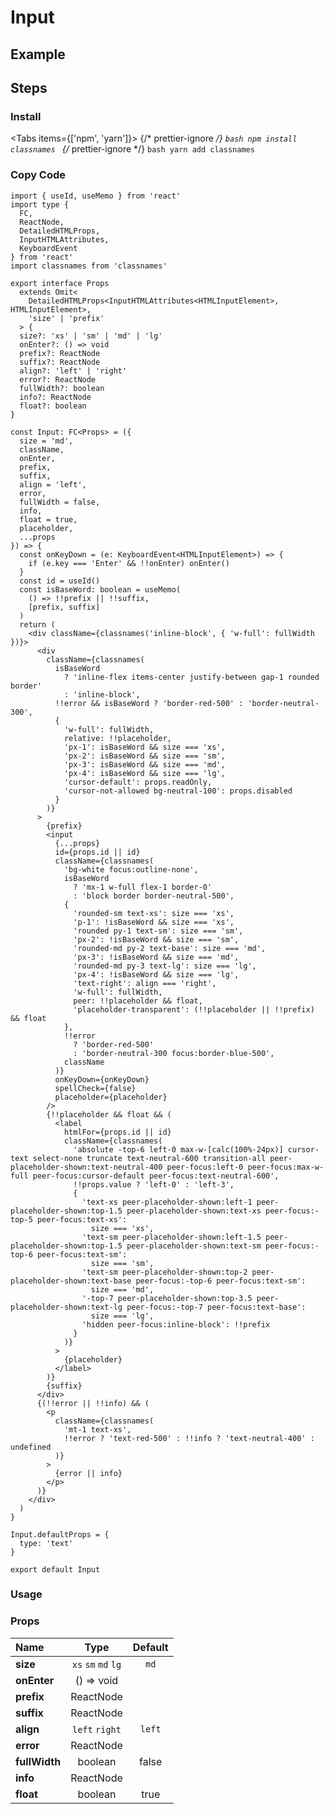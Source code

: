 
<BackTop />

# Input

## Example

## Steps

<div className="steps">

### Install

<Tabs items={['npm', 'yarn']}>
  {/* prettier-ignore */}
  <Tab>
    ```bash
    npm install classnames
    ```
    </Tab>
  {/* prettier-ignore */}
  <Tab>
    ```bash
    yarn add classnames
    ```
</Tab>
</Tabs>

### Copy Code

```tsx filename="components/Input/index.tsx"
import { useId, useMemo } from 'react'
import type {
  FC,
  ReactNode,
  DetailedHTMLProps,
  InputHTMLAttributes,
  KeyboardEvent
} from 'react'
import classnames from 'classnames'

export interface Props
  extends Omit<
    DetailedHTMLProps<InputHTMLAttributes<HTMLInputElement>, HTMLInputElement>,
    'size' | 'prefix'
  > {
  size?: 'xs' | 'sm' | 'md' | 'lg'
  onEnter?: () => void
  prefix?: ReactNode
  suffix?: ReactNode
  align?: 'left' | 'right'
  error?: ReactNode
  fullWidth?: boolean
  info?: ReactNode
  float?: boolean
}

const Input: FC<Props> = ({
  size = 'md',
  className,
  onEnter,
  prefix,
  suffix,
  align = 'left',
  error,
  fullWidth = false,
  info,
  float = true,
  placeholder,
  ...props
}) => {
  const onKeyDown = (e: KeyboardEvent<HTMLInputElement>) => {
    if (e.key === 'Enter' && !!onEnter) onEnter()
  }
  const id = useId()
  const isBaseWord: boolean = useMemo(
    () => !!prefix || !!suffix,
    [prefix, suffix]
  )
  return (
    <div className={classnames('inline-block', { 'w-full': fullWidth })}>
      <div
        className={classnames(
          isBaseWord
            ? 'inline-flex items-center justify-between gap-1 rounded border'
            : 'inline-block',
          !!error && isBaseWord ? 'border-red-500' : 'border-neutral-300',
          {
            'w-full': fullWidth,
            relative: !!placeholder,
            'px-1': isBaseWord && size === 'xs',
            'px-2': isBaseWord && size === 'sm',
            'px-3': isBaseWord && size === 'md',
            'px-4': isBaseWord && size === 'lg',
            'cursor-default': props.readOnly,
            'cursor-not-allowed bg-neutral-100': props.disabled
          }
        )}
      >
        {prefix}
        <input
          {...props}
          id={props.id || id}
          className={classnames(
            'bg-white focus:outline-none',
            isBaseWord
              ? 'mx-1 w-full flex-1 border-0'
              : 'block border border-neutral-500',
            {
              'rounded-sm text-xs': size === 'xs',
              'p-1': !isBaseWord && size === 'xs',
              'rounded py-1 text-sm': size === 'sm',
              'px-2': !isBaseWord && size === 'sm',
              'rounded-md py-2 text-base': size === 'md',
              'px-3': !isBaseWord && size === 'md',
              'rounded-md py-3 text-lg': size === 'lg',
              'px-4': !isBaseWord && size === 'lg',
              'text-right': align === 'right',
              'w-full': fullWidth,
              peer: !!placeholder && float,
              'placeholder-transparent': (!!placeholder || !!prefix) && float
            },
            !!error
              ? 'border-red-500'
              : 'border-neutral-300 focus:border-blue-500',
            className
          )}
          onKeyDown={onKeyDown}
          spellCheck={false}
          placeholder={placeholder}
        />
        {!!placeholder && float && (
          <label
            htmlFor={props.id || id}
            className={classnames(
              'absolute -top-6 left-0 max-w-[calc(100%-24px)] cursor-text select-none truncate text-neutral-600 transition-all peer-placeholder-shown:text-neutral-400 peer-focus:left-0 peer-focus:max-w-full peer-focus:cursor-default peer-focus:text-neutral-600',
              !!props.value ? 'left-0' : 'left-3',
              {
                'text-xs peer-placeholder-shown:left-1 peer-placeholder-shown:top-1.5 peer-placeholder-shown:text-xs peer-focus:-top-5 peer-focus:text-xs':
                  size === 'xs',
                'text-sm peer-placeholder-shown:left-1.5 peer-placeholder-shown:top-1.5 peer-placeholder-shown:text-sm peer-focus:-top-6 peer-focus:text-sm':
                  size === 'sm',
                'text-sm peer-placeholder-shown:top-2 peer-placeholder-shown:text-base peer-focus:-top-6 peer-focus:text-sm':
                  size === 'md',
                '-top-7 peer-placeholder-shown:top-3.5 peer-placeholder-shown:text-lg peer-focus:-top-7 peer-focus:text-base':
                  size === 'lg',
                'hidden peer-focus:inline-block': !!prefix
              }
            )}
          >
            {placeholder}
          </label>
        )}
        {suffix}
      </div>
      {(!!error || !!info) && (
        <p
          className={classnames(
            'mt-1 text-xs',
            !!error ? 'text-red-500' : !!info ? 'text-neutral-400' : undefined
          )}
        >
          {error || info}
        </p>
      )}
    </div>
  )
}

Input.defaultProps = {
  type: 'text'
}

export default Input
```

### Usage

</div>

### Props

| Name          |        Type         | Default |
| :------------ | :-----------------: | :-----: |
| **size**      | `xs` `sm` `md` `lg` |  `md`   |
| **onEnter**   |     () => void      |         |
| **prefix**    |      ReactNode      |         |
| **suffix**    |      ReactNode      |         |
| **align**     |   `left` `right`    | `left`  |
| **error**     |      ReactNode      |         |
| **fullWidth** |       boolean       |  false  |
| **info**      |      ReactNode      |         |
| **float**     |       boolean       |  true   |

<Comment />
